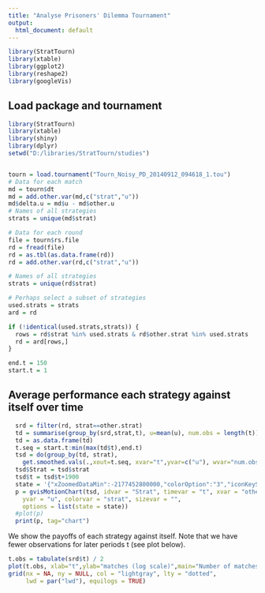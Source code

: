 ```yaml
---
title: "Analyse Prisoners' Dilemma Tournament"
output:
  html_document: default
---
```


```r
library(StratTourn)
library(xtable)
library(ggplot2)
library(reshape2)
library(googleVis)
```


## Load package and tournament

```r
library(StratTourn)
library(xtable)
library(shiny)
library(dplyr)
setwd("D:/libraries/StratTourn/studies")


tourn = load.tournament("Tourn_Noisy_PD_20140912_094618_1.tou")
# Data for each match
md = tourn$dt
md = add.other.var(md,c("strat","u"))
md$delta.u = md$u - md$other.u
# Names of all strategies
strats = unique(md$strat)

# Data for each round
file = tourn$rs.file
rd = fread(file)
rd = as.tbl(as.data.frame(rd))
rd = add.other.var(rd,c("strat","u"))

# Names of all strategies
strats = unique(rd$strat)

# Perhaps select a subset of strategies
used.strats = strats
ard = rd

if (!identical(used.strats,strats)) {
  rows = rd$strat %in% used.strats & rd$other.strat %in% used.strats
  rd = ard[rows,]
}
```


```r
end.t = 150
start.t = 1
```

## Average performance each strategy against itself over time

```r
  srd = filter(rd, strat==other.strat)
  td = summarise(group_by(srd,strat,t), u=mean(u), num.obs = length(t))
  td = as.data.frame(td)
  t.seq = start.t:min(max(td$t),end.t)
  tsd = do(group_by(td, strat),
    get.smoothed.vals(.,xout=t.seq, xvar="t",yvar=c("u"), wvar="num.obs", spar=0.2))
  tsd$Strat = tsd$strat
  tsd$t = tsd$t+1900
  state = '{"xZoomedDataMin":-2177452800000,"colorOption":"3","iconKeySettings":[],"xZoomedIn":false,"sizeOption":"_UNISIZE","yZoomedIn":false,"xLambda":1,"playDuration":15000,"xZoomedDataMax":2524608000000,"xAxisOption":"_TIME","iconType":"LINE","nonSelectedAlpha":0.4,"orderedByY":false,"uniColorForNonSelected":false,"yZoomedDataMin":-0.004,"orderedByX":false,"yZoomedDataMax":1.006974926,"showTrails":false,"yAxisOption":"2","time":"2050","dimensions":{"iconDimensions":["dim0"]},"yLambda":1,"duration":{"timeUnit":"Y","multiplier":1}};'
  p = gvisMotionChart(tsd, idvar = "Strat", timevar = "t", xvar = "other.u",
    yvar = "u", colorvar = "strat", sizevar = "", 
    options = list(state = state))
  #plot(p)
  print(p, tag="chart")
```
We show the payoffs of each strategy against itself. Note that we have fewer observations for later periods t (see plot below). 

```r
t.obs = tabulate(srd$t) / 2
plot(t.obs, xlab="t",ylab="matches (log scale)",main="Number of matches with a period t",log="y")
grid(nx = NA, ny = NULL, col = "lightgray", lty = "dotted",
     lwd = par("lwd"), equilogs = TRUE)
```

